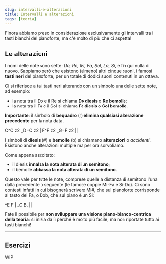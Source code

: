 ```yaml
---
slug: intervalli-e-alterazioni
title: Intervalli e alterazioni
tags: [teoria]
---
```


Finora abbiamo preso in considerazione esclusivamente gli intervalli tra i tasti bianchi del pianoforte, ma c'è molto di più che ci aspetta!

<Truncate/>

## Le alterazioni

I nomi delle note sono sette: _Do, Re, Mi, Fa, Sol, La, Si_, e fin qui nulla di nuovo. Sappiamo però che esistono (almeno) altri cinque suoni, i famosi **tasti neri** del pianoforte, per un totale di dodici suoni contenuti in un ottava.

Ci si riferisce a tali tasti neri alterando con un simbolo una delle sette note, ad esempio:

- la nota tra il Do e il Re si chiama **Do diesis** o **Re bemolle**;
- la nota tra il Fa e il Sol si chiama **Fa diesis** o **Sol bemolle**.

**Importante**: il simbolo di **bequadro** (♮) **elimina qualsiasi alterazione precedente** per la nota data.

<Score defaultNoteLength="1/8" tempo={60}>
C^C z2 _D=C z2 | F^F z2 _G=F z2 ||
</Score>

I simboli di **diesis** (#) e **bemolle** (b) si chiamano **alterazioni** o _accidenti_. Esistono anche alterazioni multiple ma per ora sorvoliamo.

Come appena ascoltato:

- il diesis **innalza la nota alterata di un semitono**;
- il bemolle **abbassa la nota alterata di un semitono**.

Questo vale per tutte le note, comprese quelle a distanza di semitono l'una dalla precedente o seguente (le famose coppie Mi-Fa e Si-Do). Ci sono contesti infatti in cui bisognerà scrivere Mi#, che sul pianoforte corrisponde al tasto del Fa, o Dob, che sul piano è un Si:

<Score defaultNoteLength="1/2" tempo={100}>
^E F | _C B, ||
</Score>

Fate il possibile per **non sviluppare una visione piano-bianco-centrica della teoria**: si inizia da lì perché è molto più facile, ma non riportate tutto ai tasti bianchi!

---

## Esercizi

WIP